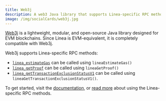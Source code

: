```yaml
---
title: Web3j
description: A web3 Java library that supports Linea-specific RPC methods.
image: /img/socialCards/web3j.jpg
---
```


[Web3j](https://web3labs.com/web3j-sdk) is a lightweight, modular, and open-source Java library 
designed for EVM blockchains. Since Linea is EVM-equivalent, it is completely compatible with 
Web3j. 

Web3j supports Linea-specific RPC methods:
- [`linea_estimateGas`](../../../api/reference/linea-estimategas.mdx) can be called using
`lineaEstimateGas()`
- [`linea_getProof`](../../../api/reference/linea-getproof.mdx) can be called using `lineaGetProof()`
- [`linea_getTransactionExclusionStatusV1`](../../../api/reference/linea-gettransactionexclusionstatusv1.mdx) can be called using `lineaGetTransactionExclusionStatusV1()`.

To get started, visit the [documentation](https://docs.web3j.io/latest/quickstart/), or [read more](https://lfdecentralizedtrust.org/blog/full-linea-rpc-apis-support-in-web3j) 
about using the Linea-specific RPC methods.
